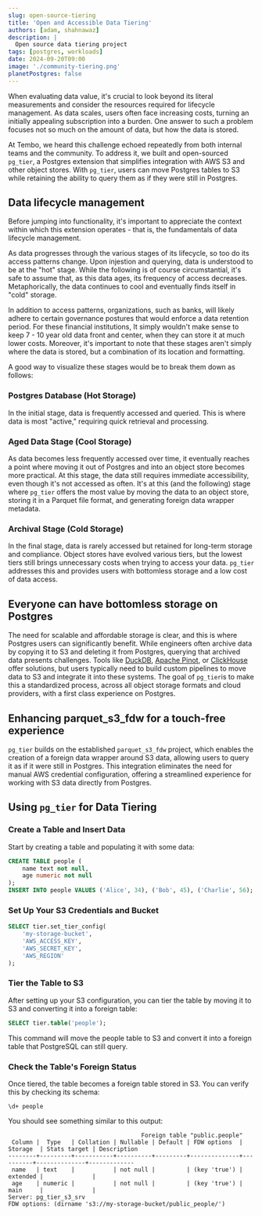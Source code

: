 ```yaml
---
slug: open-source-tiering
title: 'Open and Accessible Data Tiering'
authors: [adam, shahnawaz]
description: |
  Open source data tiering project
tags: [postgres, workloads]
date: 2024-09-20T09:00
image: './community-tiering.png'
planetPostgres: false
---
```



When evaluating data value, it's crucial to look beyond its literal measurements and consider the resources required for lifecycle management. As data scales, users often face increasing costs, turning an initially appealing subscription into a burden. One answer to such a problem focuses not so much on the amount of data, but how the data is stored.

At Tembo, we heard this challenge echoed repeatedly from both internal teams and the community. To address it, we built and open-sourced `pg_tier`, a Postgres extension that simplifies integration with AWS S3 and other object stores. With `pg_tier`, users can move Postgres tables to S3 while retaining the ability to query them as if they were still in Postgres.

## Data lifecycle management

Before jumping into functionality, it's important to appreciate the context within which this extension operates - that is, the fundamentals of data lifecycle management.

As data progresses through the various stages of its lifecycle, so too do its access patterns change. Upon injestion and querying, data is understood to be at the "hot" stage. While the following is of course circumstantial, it's safe to assume that, as this data ages, its frequency of access decreases. Metaphorically, the data continues to cool and eventually finds itself in "cold" storage.

In addition to access patterns, organizations, such as banks, will likely adhere to certain governance postures that would enforce a data retention period. For these financial institutions, It simply wouldn't make sense to keep 7 - 10 year old data front and center, when they can store it at much lower costs.
Moreover, it's important to note that these stages aren't simply where the data is stored, but a combination of its location and formatting.

A good way to visualize these stages would be to break them down as follows:

### Postgres Database (Hot Storage)

In the initial stage, data is frequently accessed and queried. This is where data is most "active," requiring quick retrieval and processing.

### Aged Data Stage (Cool Storage)

As data becomes less frequently accessed over time, it eventually reaches a point where moving it out of Postgres and into an object store becomes more practical. At this stage, the data still requires immediate accessibility, even though it's not accessed as often. It's at this (and the following) stage where `pg_tier` offers the most value by moving the data to an object store, storing it in a Parquet file format, and generating foreign data wrapper metadata.

### Archival Stage (Cold Storage)

In the final stage, data is rarely accessed but retained for long-term storage and compliance. Object stores have evolved various tiers, but the lowest tiers still brings unnecessary costs when trying to access your data. `pg_tier` addresses this and provides users with bottomless storage and a low cost of data access.

## Everyone can have bottomless storage on Postgres

The need for scalable and affordable storage is clear, and this is where Postgres users can significantly benefit. While engineers often archive data by copying it to S3 and deleting it from Postgres, querying that archived data presents challenges. Tools like [DuckDB](https://duckdb.org/), [Apache Pinot](https://pinot.apache.org/), or [ClickHouse](https://clickhouse.com/) offer solutions, but users typically need to build custom pipelines to move data to S3 and integrate it into these systems. The goal of `pg_tier`is to make this a standardized process, across all object storage formats and cloud providers, with a first class experience on Postgres.

## Enhancing parquet_s3_fdw for a touch-free experience

`pg_tier` builds on the established `parquet_s3_fdw` project, which enables the creation of a foreign data wrapper around S3 data, allowing users to query it as if it were still in Postgres. This integration eliminates the need for manual AWS credential configuration, offering a streamlined experience for working with S3 data directly from Postgres.

## Using `pg_tier` for Data Tiering

### Create a Table and Insert Data

Start by creating a table and populating it with some data:

```sql
CREATE TABLE people (
    name text not null,
    age numeric not null
);
INSERT INTO people VALUES ('Alice', 34), ('Bob', 45), ('Charlie', 56);
```

### Set Up Your S3 Credentials and Bucket

```sql
SELECT tier.set_tier_config(
    'my-storage-bucket',
    'AWS_ACCESS_KEY',
    'AWS_SECRET_KEY',
    'AWS_REGION'
);
```

### Tier the Table to S3

After setting up your S3 configuration, you can tier the table by moving it to S3 and converting it into a foreign table:

```sql
SELECT tier.table('people');
```
This command will move the people table to S3 and convert it into a foreign table that PostgreSQL can still query.

### Check the Table's Foreign Status

Once tiered, the table becomes a foreign table stored in S3. You can verify this by checking its schema:

```text
\d+ people
```

You should see something similar to this output:

```text
                                      Foreign table "public.people"
 Column |  Type   | Collation | Nullable | Default | FDW options  | Storage  | Stats target | Description
--------+---------+-----------+----------+---------+--------------+----------+--------------+-------------
 name   | text    |           | not null |         | (key 'true') | extended |              |
 age    | numeric |           | not null |         | (key 'true') | main     |              |
Server: pg_tier_s3_srv
FDW options: (dirname 's3://my-storage-bucket/public_people/')
```
